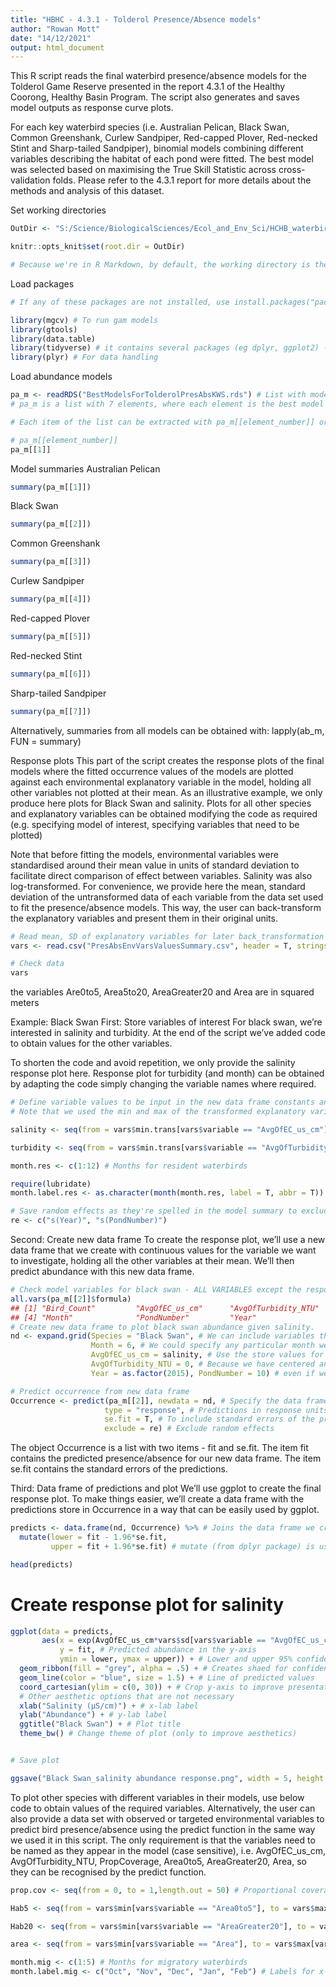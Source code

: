 ```yaml
---
title: "HBHC - 4.3.1 - Tolderol Presence/Absence models"
author: "Rowan Mott"
date: "14/12/2021"
output: html_document
---
```


This R script reads the final waterbird presence/absence models for the Tolderol Game Reserve presented in the report 4.3.1 of the Healthy Coorong, Healthy Basin Program. The script also generates and saves model outputs as response curve plots.

For each key waterbird species (i.e. Australian Pelican, Black Swan, Common Greenshank, Curlew Sandpiper, Red-capped Plover, Red-necked Stint and Sharp-tailed Sandpiper), binomial models combining different variables describing the habitat of each pond were fitted. The best model was selected based on maximising the True Skill Statistic across cross-validation folds. Please refer to the 4.3.1 report for more details about the methods and analysis of this dataset.

Set working directories
```r
OutDir <- "S:/Science/BiologicalSciences/Ecol_and_Env_Sci/HCHB_waterbirds/Priority wetlands/AnalysisFiles" # Specify directory where .rds file with models is

knitr::opts_knit$set(root.dir = OutDir)

# Because we're in R Markdown, by default, the working directory is the path where the R Markdown file is saved. If we want to change the working directory in all chunks, we need to use knitr::opts_knit$set
```
Load packages
```r
# If any of these packages are not installed, use install.packages("package name") before uploading them

library(mgcv) # To run gam models
library(gtools)
library(data.table)
library(tidyverse) # it contains several packages (eg dplyr, ggplot2) - for data handling and plotting
library(plyr) # For data handling
```

Load abundance models
```r
pa_m <- readRDS("BestModelsForTolderolPresAbsKWS.rds") # List with models for each species
# pa_m is a list with 7 elements, where each element is the best model to predict abundance of a key waterbird species. Species are in alphabetical order by their common name, i.e. Australian Pelican, Black Swan, Common Greenshank, Curlew Sandpiper, Red-capped Plover, Red-necked Stint and Sharp-tailed Sandpiper, hence first item of the list is the model for Australian Pelican, second item is the model for Black Swan and so on.

# Each item of the list can be extracted with pa_m[[element_number]] or pa_m$Species_common_name. See example below for Australian Pelican.

# pa_m[[element_number]]
pa_m[[1]]

```

Model summaries
Australian Pelican
```r
summary(pa_m[[1]])
```

Black Swan
```r
summary(pa_m[[2]])
```

Common Greenshank
```r
summary(pa_m[[3]])
```

Curlew Sandpiper
```r
summary(pa_m[[4]])
```

Red-capped Plover
```r
summary(pa_m[[5]])
```

Red-necked Stint
```r
summary(pa_m[[6]])
```

Sharp-tailed Sandpiper
```r
summary(pa_m[[7]])
```
Alternatively, summaries from all models can be obtained with: lapply(ab_m, FUN = summary)

Response plots
This part of the script creates the response plots of the final models where the fitted occurrence values of the models are plotted against each environmental explanatory variable in the model, holding all other variables not plotted at their mean. As an illustrative example, we only produce here plots for Black Swan and salinity. Plots for all other species and explanatory variables can be obtained modifying the code as required (e.g. specifying model of interest, specifying variables that need to be plotted)

Note that before fitting the models, environmental variables were standardised around their mean value in units of standard deviation to facilitate direct comparison of effect between variables. Salinity was also log-transformed. For convenience, we provide here the mean, standard deviation of the untransformed data of each variable from the data set used to fit the presence/absence models. This way, the user can back-transform the explanatory variables and present them in their original units.

```r
# Read mean, SD of explanatory variables for later back_transformation
vars <- read.csv("PresAbsEnvVarsValuesSummary.csv", header = T, stringsAsFactors = F)

# Check data
vars
```
the variables Are0to5, Area5to20, AreaGreater20 and Area are in squared meters

Example: Black Swan
First: Store variables of interest
For black swan, we’re interested in salinity and turbidity. At the end of the script we’ve added code to obtain values for the other variables.

To shorten the code and avoid repetition, we only provide the salinity response plot here. Response plot for turbidity (and month) can be obtained by adapting the code simply changing the variable names where required.
```r
# Define variable values to be input in the new data frame constants and random effects to be excluded
# Note that we used the min and max of the transformed explanatory variables as these are the units used to fit the model

salinity <- seq(from = vars$min.trans[vars$variable == "AvgOfEC_us_cm"], to = vars$max.trans[vars$variable == "AvgOfEC_us_cm"], length.out = 100)

turbidity <- seq(from = vars$min.trans[vars$variable == "AvgOfTurbidity_NTU"], to = vars$max.trans[vars$variable == "AvgOfTurbidity_NTU"], length.out = 100)

month.res <- c(1:12) # Months for resident waterbirds

require(lubridate)
month.label.res <- as.character(month(month.res, label = T, abbr = T))

# Save random effects as they're spelled in the model summary to exclude them from the prediction.
re <- c("s(Year)", "s(PondNumber)")
```

Second: Create new data frame
To create the response plot, we’ll use a new data frame that we create with continuous values for the variable we want to investigate, holding all the other variables at their mean. We’ll then predict abundance with this new data frame.
```r
# Check model variables for black swan - ALL VARIABLES except the response (i.e. Bird_Count) need to be specified in the new data frame we create
all.vars(pa_m[[2]]$formula)
## [1] "Bird_Count"         "AvgOfEC_us_cm"      "AvgOfTurbidity_NTU"
## [4] "Month"              "PondNumber"         "Year"
# Create new data frame to plot black swan abundance given salinity.
nd <- expand.grid(Species = "Black Swan", # We can include variables that are not in the model, they'll be ignore by the predict function
                  Month = 6, # We could specify any particular month we're interested in
                  AvgOfEC_us_cm = salinity, # Use the store values for salinity
                  AvgOfTurbidity_NTU = 0, # Because we have centered and standardise variables in the model, 0 is the mean. 
                  Year = as.factor(2015), PondNumber = 10) # even if we're excluding the random effects from the predictions, these variables still need to be specified in the new data frame. )

# Predict occurrence from new data frame
Occurrence <- predict(pa_m[[2]], newdata = nd, # Specify the data frame we created to make predictions
                     type = "response", # Predictions in response units (i.e. number of birds)
                     se.fit = T, # To include standard errors of the predictions
                     exclude = re) # Exclude random effects
```


The object Occurrence is a list with two items - fit and se.fit. The item fit contains the predicted presence/absence for our new data frame. The item se.fit contains the standard errors of the predictions.

Third: Data frame of predictions and plot
We’ll use ggplot to create the final response plot. To make things easier, we’ll create a data frame with the predictions store in Occurrence in a way that can be easily used by ggplot.
```r
predicts <- data.frame(nd, Occurrence) %>% # Joins the data frame we created and predicted values
  mutate(lower = fit - 1.96*se.fit,
         upper = fit + 1.96*se.fit) # mutate (from dplyr package) is used to create new columns in a data frame. Here we're creating the lower and upper limits of our confidence intervals

head(predicts)
```

# Create response plot for salinity
```r
ggplot(data = predicts, 
       aes(x = exp(AvgOfEC_us_cm*vars$sd[vars$variable == "AvgOfEC_us_cm"] + vars$mean[vars$variable == "AvgOfEC_us_cm"]), # Salinity back-transformation. Note that we exp because salinity was also log-transformed, but exp doesn't need to be done for the other variables.
           y = fit, # Predicted abundance in the y-axis
           ymin = lower, ymax = upper)) + # Lower and upper 95% confidence intervals
  geom_ribbon(fill = "grey", alpha = .5) + # Creates shaed for confidence interval. alpha adds transparency
  geom_line(color = "blue", size = 1.5) + # Line of predicted values
  coord_cartesian(ylim = c(0, 30)) + # Crop y-axis to improve presentation
  # Other aesthetic options that are not necessary
  xlab("Salinity (µS/cm)") + # x-lab label
  ylab("Abundance") + # y-lab label
  ggtitle("Black Swan") + # Plot title
  theme_bw() # Change theme of plot (only to improve aesthetics)


# Save plot

ggsave("Black Swan_salinity abundance response.png", width = 5, height = 4) #ggsave saves the last plot (or ggplot object specify). The output file can also be a pdf, just specify .pdf instead of .png. 
```

To plot other species with different variables in their models, use below code to obtain values of the required variables. Alternatively, the user can also provide a data set with observed or targeted environmental variables to predict bird presence/absence using the predict function in the same way we used it in this script. The only requirement is that the variables need to be named as they appear in the model (case sensitive), i.e. AvgOfEC_us_cm, AvgOfTurbidity_NTU, PropCoverage, Area0to5, AreaGreater20, Area, so they can be recognised by the predict function.
```r
prop.cov <- seq(from = 0, to = 1,length.out = 50) # Proportional coverage. Note that the maximum observed value was 0.55

Hab5 <- seq(from = vars$min[vars$variable == "Area0to5"], to = vars$max[vars$variable == "Area0to5"], length.out = 100)

Hab20 <- seq(from = vars$min[vars$variable == "AreaGreater20"], to = vars$max[vars$variable == "AreaGreater20"], length.out = 100)

area <- seq(from = vars$min[vars$variable == "Area"], to = vars$max[vars$variable == "Area"], length.out = 100)

month.mig <- c(1:5) # Months for migratory waterbirds
month.label.mig <- c("Oct", "Nov", "Dec", "Jan", "Feb") # Labels for x-axis in plot

```